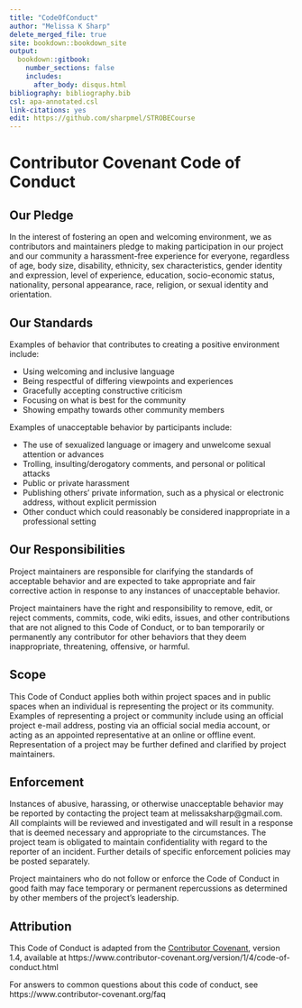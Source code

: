 ```yaml
---
title: "CodeOfConduct"
author: "Melissa K Sharp"
delete_merged_file: true
site: bookdown::bookdown_site
output:
  bookdown::gitbook:
    number_sections: false 
    includes: 
      after_body: disqus.html
bibliography: bibliography.bib
csl: apa-annotated.csl
link-citations: yes
edit: https://github.com/sharpmel/STROBECourse
---
```


# Contributor Covenant Code of Conduct

## Our Pledge {-}
In the interest of fostering an open and welcoming environment, we as
contributors and maintainers pledge to making participation in our project and
our community a harassment-free experience for everyone, regardless of age, body
size, disability, ethnicity, sex characteristics, gender identity and expression,
level of experience, education, socio-economic status, nationality, personal
appearance, race, religion, or sexual identity and orientation.

## Our Standards {-}
Examples of behavior that contributes to creating a positive environment
include:

* Using welcoming and inclusive language
* Being respectful of differing viewpoints and experiences
* Gracefully accepting constructive criticism
* Focusing on what is best for the community
* Showing empathy towards other community members

Examples of unacceptable behavior by participants include:

* The use of sexualized language or imagery and unwelcome sexual attention or
 advances
* Trolling, insulting/derogatory comments, and personal or political attacks
* Public or private harassment
* Publishing others' private information, such as a physical or electronic
 address, without explicit permission
* Other conduct which could reasonably be considered inappropriate in a
 professional setting

## Our Responsibilities {-}
Project maintainers are responsible for clarifying the standards of acceptable
behavior and are expected to take appropriate and fair corrective action in
response to any instances of unacceptable behavior.

Project maintainers have the right and responsibility to remove, edit, or
reject comments, commits, code, wiki edits, issues, and other contributions
that are not aligned to this Code of Conduct, or to ban temporarily or
permanently any contributor for other behaviors that they deem inappropriate,
threatening, offensive, or harmful.

## Scope {-}
This Code of Conduct applies both within project spaces and in public spaces
when an individual is representing the project or its community. Examples of
representing a project or community include using an official project e-mail
address, posting via an official social media account, or acting as an appointed
representative at an online or offline event. Representation of a project may be
further defined and clarified by project maintainers.

## Enforcement {-}
Instances of abusive, harassing, or otherwise unacceptable behavior may be
reported by contacting the project team at melissaksharp@gmail.com. All
complaints will be reviewed and investigated and will result in a response that
is deemed necessary and appropriate to the circumstances. The project team is
obligated to maintain confidentiality with regard to the reporter of an incident.
Further details of specific enforcement policies may be posted separately.

Project maintainers who do not follow or enforce the Code of Conduct in good
faith may face temporary or permanent repercussions as determined by other
members of the project's leadership.

## Attribution {-}
This Code of Conduct is adapted from the [Contributor Covenant][homepage], version 1.4,
available at https://www.contributor-covenant.org/version/1/4/code-of-conduct.html

[homepage]: https://www.contributor-covenant.org

For answers to common questions about this code of conduct, see
https://www.contributor-covenant.org/faq
